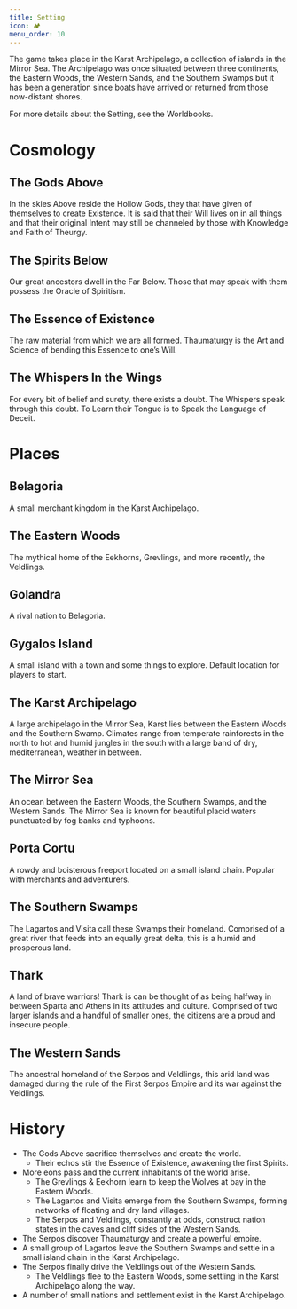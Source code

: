 ```yaml
---
title: Setting
icon: 🏕️
menu_order: 10
---
```


The game takes place in the Karst Archipelago, a collection of islands in the Mirror Sea. The Archipelago was once situated between three continents, the Eastern Woods, the Western Sands, and the Southern Swamps but it has been a generation since boats have arrived or returned from those now-distant shores.

For more details about the Setting, see the Worldbooks.

# Cosmology

## The Gods Above

In the skies Above reside the Hollow Gods, they that have given of themselves to create Existence. It is said that their Will lives on in all things and that their original Intent may still be channeled by those with Knowledge and Faith of Theurgy.

## The Spirits Below

Our great ancestors dwell in the Far Below. Those that may speak with them possess the Oracle of Spiritism.

## The Essence of Existence

The raw material from which we are all formed. Thaumaturgy is the Art and Science of bending this Essence to one’s Will.

## The Whispers In the Wings

For every bit of belief and surety, there exists a doubt. The Whispers speak through this doubt. To Learn their Tongue is to Speak the Language of Deceit.

# Places

## Belagoria

A small merchant kingdom in the Karst Archipelago.

## The Eastern Woods

The mythical home of the Eekhorns, Grevlings, and more recently, the Veldlings.

## Golandra

A rival nation to Belagoria.

## Gygalos Island

A small island with a town and some things to explore. Default location for players to start.

## The Karst Archipelago

A large archipelago in the Mirror Sea, Karst lies between the Eastern Woods and the Southern Swamp. Climates range from temperate rainforests in the north to hot and humid jungles in the south with a large band of dry, mediterranean, weather in between.

## The Mirror Sea

An ocean between the Eastern Woods, the Southern Swamps, and the Western Sands. The Mirror Sea is known for beautiful placid waters punctuated by fog banks and typhoons.

## Porta Cortu

A rowdy and boisterous freeport located on a small island chain. Popular with merchants and adventurers.

## The Southern Swamps

The Lagartos and Visita call these Swamps their homeland. Comprised of a great river that feeds into an equally great delta, this is a humid and prosperous land.

## Thark

A land of brave warriors! Thark is can be thought of as being halfway in between Sparta and Athens in its attitudes and culture. Comprised of two larger islands and a handful of smaller ones, the citizens are a proud and insecure people.

## The Western Sands

The ancestral homeland of the Serpos and Veldlings, this arid land was damaged during the rule of the First Serpos Empire and its war against the Veldlings.

# History

- The Gods Above sacrifice themselves and create the world.
  - Their echos stir the Essence of Existence, awakening the first Spirits.
- More eons pass and the current inhabitants of the world arise.
  - The Grevlings & Eekhorn learn to keep the Wolves at bay in the Eastern Woods.
  - The Lagartos and Visita emerge from the Southern Swamps, forming networks of floating and dry land villages.
  - The Serpos and Veldlings, constantly at odds, construct nation states in the caves and cliff sides of the Western Sands.
- The Serpos discover Thaumaturgy and create a powerful empire.
- A small group of Lagartos leave the Southern Swamps and settle in a small island chain in the Karst Archipelago.
- The Serpos finally drive the Veldlings out of the Western Sands.
  - The Veldlings flee to the Eastern Woods, some settling in the Karst Archipelago along the way.
- A number of small nations and settlement exist in the Karst Archipelago.